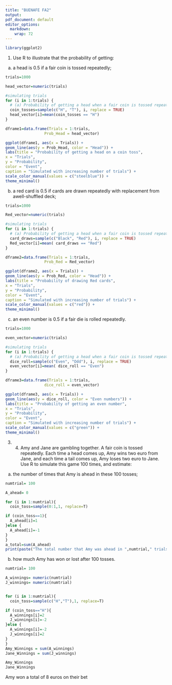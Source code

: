 ```yaml
---
title: "BUENAFE FA2"
output:
pdf_document: default
editor_options:
  markdown:
    wrap: 72
---
```


```r
library(ggplot2)

```


1. Use R to illustrate that the probability of getting:

(a) a head is 0.5 if a fair coin is tossed repeatedly;
```r
trials=1000

head_vector=numeric(trials)

#simulating trials
for (i in 1:trials) {
  # (a) Probability of getting a head when a fair coin is tossed repeatedly:
  coin_tosses=sample(c("H", "T"), i, replace = TRUE)
  head_vector[i]=mean(coin_tosses == "H")
}

dframe1=data.frame(Trials = 1:trials,
                 Prob_Head = head_vector)

ggplot(dframe1, aes(x = Trials)) +
geom_line(aes(y = Prob_Head, color = "Head")) +
labs(title = "Probability of getting a head on a coin toss",
x = "Trials",
y = "Probability",
color = "Event",
caption = "Simulated with increasing number of trials") +
scale_color_manual(values = c("steelblue")) +
theme_minimal()

```
(b) a red card is 0.5 if cards are drawn repeatedly with replacement from awell-shuffled deck;
```r
trials=1000

Red_vector=numeric(trials)

#simulating trials
for (i in 1:trials) {
  # (a) Probability of getting a head when a fair coin is tossed repeatedly:
  card_draws=sample(c("Black", "Red"), i, replace = TRUE)
  Red_vector[i]=mean( card_draws == "Red")
}

dframe2=data.frame(Trials = 1:trials,
                 Prob_Red = Red_vector)

ggplot(dframe2, aes(x = Trials)) +
geom_line(aes(y = Prob_Red, color = "Head")) +
labs(title = "Probability of drawing Red cards",
x = "Trials",
y = "Probability",
color = "Event",
caption = "Simulated with increasing number of trials") +
scale_color_manual(values = c("red")) +
theme_minimal()

```


(c) an even number is 0.5 if a fair die is rolled repeatedly.
```r
trials=1000

even_vector=numeric(trials)

#simulating trials
for (i in 1:trials) {
  # (a) Probability of getting a head when a fair coin is tossed repeatedly:
  dice_roll=sample(c("Even", "Odd"), i, replace = TRUE)
  even_vector[i]=mean( dice_roll == "Even")
}

dframe3=data.frame(Trials = 1:trials,
                 dice_roll = even_vector)

ggplot(dframe3, aes(x = Trials)) +
geom_line(aes(y = dice_roll, color = "Even numbers")) +
labs(title = "Probability of getting an even number",
x = "Trials",
y = "Probability",
color = "Event",
caption = "Simulated with increasing number of trials") +
scale_color_manual(values = c("green")) +
theme_minimal()

```

3. 4. Amy and Jane are gambling together. A fair coin is tossed repeatedly. Each time a head comes up, Amy wins two euro from Jane, and each time a tail comes up, Amy loses two euro to Jane. Use R to simulate this game 100 times, and estimate:

(a) the number of times that Amy is ahead in these 100 tosses;

```r
numtrial= 100

A_ahead= 0

for (i in 1:numtrial){
  coin_toss=sample(0:1,1, replace=T)

if (coin_toss==1){
  A_ahead[i]=1
}else {
  A_ahead[i]=-1
}
}
a_total=sum(A_ahead)
print(paste("The total number that Amy was ahead in ",numtrial," trials is ",a_total))
```
 
(b) how much Amy has won or lost after 100 tosses.
```r
numtrial= 100

A_winnings= numeric(numtrial)
J_winnings= numeric(numtrial)


for (i in 1:numtrial){
  coin_toss=sample(c("H","T"),1, replace=T)

if (coin_toss=="H"){
  A_winnings[i]=2
  J_winnings[i]=-2
}else {
  A_winnings[i]=-2
  J_winnings[i]=2
}
}
Amy_Winnings = sum(A_winnings)
Jane_Winnings = sum(J_winnings)

Amy_Winnings
Jane_Winnings
```
Amy won a total of 8 euros on their bet
